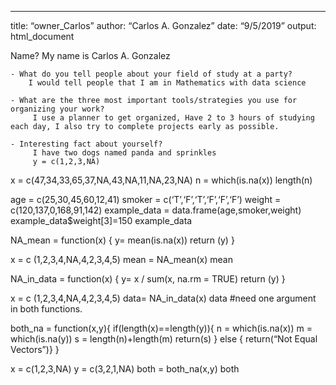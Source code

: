 ---
title: "owner_Carlos"
author: "Carlos A. Gonzalez"
date: "9/5/2019"
output: html_document


 Name? My name is Carlos A. Gonzalez

    - What do you tell people about your field of study at a party? 
        I would tell people that I am in Mathematics with data science

    - What are the three most important tools/strategies you use for organizing your work?
         I use a planner to get organized, Have 2 to 3 hours of studying each day, I also try to complete projects early as possible.

    - Interesting fact about yourself? 
         I have two dogs named panda and sprinkles
         y = c(1,2,3,NA)
x = c(47,34,33,65,37,NA,43,NA,11,NA,23,NA)
n = which(is.na(x))
length(n)



age = c(25,30,45,60,12,41)
smoker = c('T','F','T','F','F','F')
weight = c(120,137,0,168,91,142)
example_data = data.frame(age,smoker,weight)
example_data$weight[3]=150
example_data

NA_mean = function(x) {
  y=  mean(is.na(x))
  return (y)
}

x = c (1,2,3,4,NA,4,2,3,4,5)
mean = NA_mean(x)
mean

NA_in_data = function(x) {
  y=  x / sum(x, na.rm = TRUE)
  return (y)
}

x = c (1,2,3,4,NA,4,2,3,4,5)
data= NA_in_data(x)
data
 #need one argument in both functions.


both_na = function(x,y){
  if(length(x)==length(y)){
    n = which(is.na(x))
    m = which(is.na(y))
    s = length(n)+length(m)
    return(s)
  } else {
    return("Not Equal Vectors")}
}
    
x = c(1,2,3,NA)
y = c(3,2,1,NA)
both = both_na(x,y) 
both

